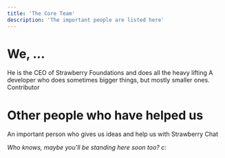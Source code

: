 ```yaml
---
title: 'The Core Team'
description: 'The important people are listed here'
---
```


# We, ...
<CardGroup cols={2}>
  <Card title="Julian" icon="crown" href="https://github.com/Juliandev02">
    He is the CEO of Strawberry Foundations and does all the heavy lifting
  </Card>

  <Card title="Matteo" icon="apple-whole" iconType="regular" href="https://github.com/matteodev8">
    A developer who does sometimes bigger things, but mostly smaller ones.
  </Card>

  <Card title="Paddyk45" icon="code" href="https://github.com/paddyk45">
    Contributor
  </Card>
</CardGroup>

# Other people who have helped us
<CardGroup cols={2}>
  <Card title="ElectroGehirn" icon="linux" href="https://github.com/ElectroGehirn">
    An important person who gives us ideas and help us with Strawberry Chat
  </Card>
</CardGroup>

*Who knows, maybe you'll be standing here soon too? c:*